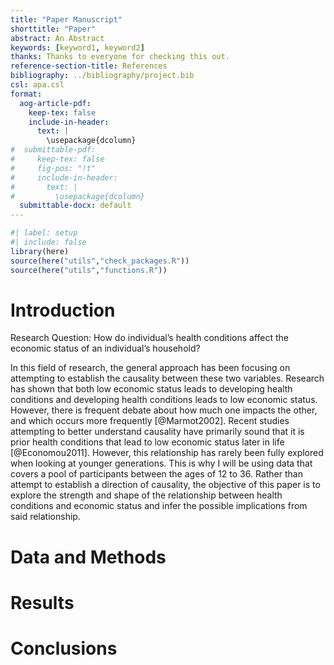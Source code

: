 ```yaml
---
title: "Paper Manuscript"
shorttitle: "Paper"
abstract: An Abstract
keywords: [keyword1, keyword2]
thanks: Thanks to everyone for checking this out.
reference-section-title: References
bibliography: ../bibliography/project.bib
csl: apa.csl
format:
  aog-article-pdf:
    keep-tex: false
    include-in-header: 
      text: |
        \usepackage{dcolumn}
#  submittable-pdf:
#     keep-tex: false
#     fig-pos: "!t"
#     include-in-header: 
#       text: |
#         \usepackage{dcolumn}
  submittable-docx: default
---
```


```r
#| label: setup
#| include: false
library(here)
source(here("utils","check_packages.R"))
source(here("utils","functions.R"))
```

# Introduction

Research Question: How do individual’s health conditions affect the economic 
status of an individual’s household?

In this field of research, the general approach has been focusing on attempting 
to establish the causality between these two variables. Research has shown that 
both low economic status leads to developing health conditions and developing 
health conditions leads to low economic status. However, there is frequent 
debate about how much one impacts the other, and which occurs more 
frequently [@Marmot2002]. Recent studies attempting to better understand 
causality have primarily sound that it is prior health conditions that lead to 
low economic status later in life [@Economou2011]. However, this 
relationship has rarely been fully explored when looking at younger generations.
This is why I will be using data that covers a pool of participants between the
ages of 12 to 36. Rather than attempt to establish a direction of causality, the 
objective of this paper is to explore the strength and shape of the relationship
between health conditions and economic status and infer the possible 
implications from said relationship. 


# Data and Methods

# Results

# Conclusions
